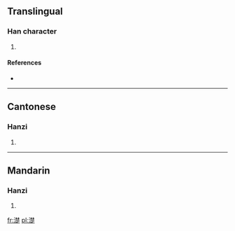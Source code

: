 ==Translingual==

===Han character===
{{Han char|rn=85|rad=水|as=13|sn=16|four=3418<sub>1</sub>|canj=水木木人 (EDDO)}}

# {{defn|Han|sort=水13}}

====References====
* {{Han ref|kx=0655.010|dkj=18455|dj=1065.100|hdz=31753.050|uh=6FCB|ud=28619|bh=E9EA|bd=59882}}

----

==Cantonese==

===Hanzi===
{{yue-hanzi|jyut=|y=cho2}}

# {{defn|Cantonese|sort=水13}}

----

==Mandarin==

===Hanzi===
{{cmn-hanzi|pin=[[chǔ]] ([[chu3]]), [[tìng]] ([[ting4]])|wg=ch'u<sup>3</sup>, t'ing<sup>4</sup>}}

# {{defn|Mandarin|sort=水13}}

[[fr:濋]]
[[pl:濋]]